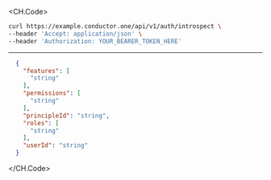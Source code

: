 
<CH.Code>
```bash Example Request
curl https://example.conductor.one/api/v1/auth/introspect \
--header 'Accept: application/json' \
--header 'Authorization: YOUR_BEARER_TOKEN_HERE'
```
---

```json Example Response
  {
    "features": [
      "string"
    ],
    "permissions": [
      "string"
    ],
    "principleId": "string",
    "roles": [
      "string"
    ],
    "userId": "string"
  }
```
</CH.Code>
